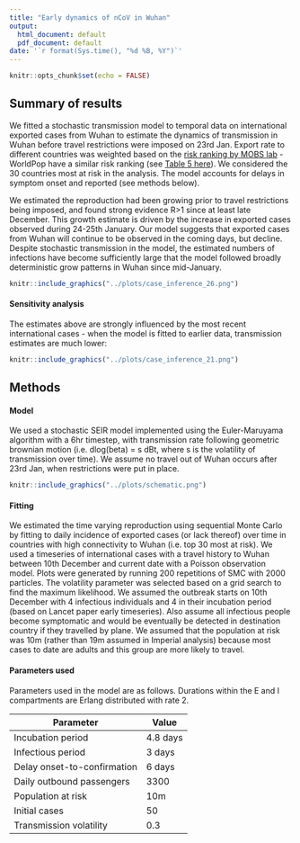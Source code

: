 ```yaml
---
title: "Early dynamics of nCoV in Wuhan"
output:
  html_document: default
  pdf_document: default
date: '`r format(Sys.time(), "%d %B, %Y")`'
---
```


```r
knitr::opts_chunk$set(echo = FALSE)
```

## Summary of results

We fitted a stochastic transmission model to temporal data on international exported cases from Wuhan to estimate the dynamics of transmission in Wuhan before travel restrictions were imposed on 23rd Jan. Export rate to different countries was weighted based on the [risk ranking by MOBS lab](https://www.mobs-lab.org/2019ncov.html) - WorldPop have a similar risk ranking (see [Table 5 here](https://www.worldpop.org/events/china)). We considered the 30 countries most at risk in the analysis. The model accounts for delays in symptom onset and reported (see methods below).

We estimated the reproduction had been growing prior to travel restrictions being imposed, and found strong evidence R>1 since at least late December. This growth estimate is driven by the increase in exported cases observed during 24-25th January. Our model suggests that exported cases from Wuhan will continue to be observed in the coming days, but decline. Despite stochastic transmission in the model, the estimated numbers of infections have become sufficiently large that the model followed broadly deterministic grow patterns in Wuhan since mid-January.

```r
knitr::include_graphics("../plots/case_inference_26.png")
```

#### Sensitivity analysis
The estimates above are strongly influenced by the most recent international cases - when the model is fitted to earlier data, transmission estimates are much lower:

```r
knitr::include_graphics("../plots/case_inference_21.png")
```

## Methods

#### Model

We used a stochastic SEIR model implemented using the Euler-Maruyama algorithm with a 6hr timestep, with transmission rate following geometric brownian motion (i.e. dlog(beta) = s dBt, where s is the volatility of transmission over time). We assume no travel out of Wuhan occurs after 23rd Jan, when restrictions were put in place. 

```r
knitr::include_graphics("../plots/schematic.png")
```

#### Fitting

We estimated the time varying reproduction using sequential Monte Carlo by fitting to daily incidence of exported cases (or lack thereof) over time in countries with high connectivity to Wuhan (i.e. top 30 most at risk). We used a timeseries of international cases with a travel history to Wuhan between 10th December and current date with a Poisson observation model. Plots were generated by running 200 repetitions of SMC with 2000 particles. The volatility parameter was selected based on a grid search to find the maximum likelihood. We assumed the outbreak starts on 10th December with 4 infectious individuals and 4 in their incubation period (based on Lancet paper early timeseries). Also assume all infectious people become symptomatic and would be eventually be detected in destination country if they travelled by plane. We assumed that the population at risk was 10m (rather than 19m assumed in Imperial analysis) because most cases to date are adults and this group are more likely to travel.

#### Parameters used

Parameters used in the model are as follows. Durations within the E and I compartments are Erlang distributed with rate 2.

| Parameter      | Value |
| ----------- | ----------- |
| Incubation period      | 4.8 days       |
| Infectious period   | 3 days        |
| Delay onset-to-confirmation   | 6 days        |
| Daily outbound passengers   | 3300        |
| Population at risk   | 10m        |
| Initial cases   | 50        |
| Transmission volatility   | 0.3        |








